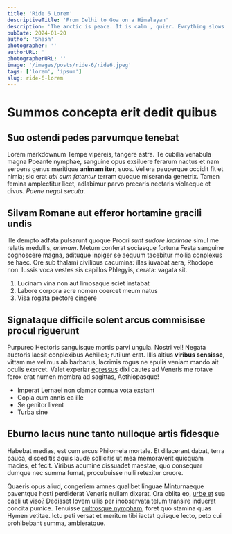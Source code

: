 ```yaml
---
title: 'Ride 6 Lorem'
descriptiveTitle: 'From Delhi to Goa on a Himalayan'
description: 'The arctic is peace. It is calm , quier. Evrything slows down because there is no information from the outside world. In fact there is not outside world. In the Arctic what you see and have in front of you is all there is.'
pubDate: 2024-01-20
author: 'Shash'
photographer: ''
authorURL: ''
photographerURL: ''
image: '/images/posts/ride-6/ride6.jpeg'
tags: ['lorem', 'ipsum']
slug: ride-6-lorem
---
```



# Summos concepta erit dedit quibus

## Suo ostendi pedes parvumque tenebat

Lorem markdownum Tempe vipereis, tangere astra. Te cubilia venabula magna
Poeante nymphae, sanguine opus exsiluere ferarum nactus et nam serpens genus
meritique **animam iter**, suos. Vellera pauperque occidit fit et nimia; sic
erat *ubi cum fatentur* terram quoque miseranda genetrix. Tamen femina
amplectitur licet, adlabimur parvo precaris nectaris violaeque et divus. *Paene
negat secuta*.


## Silvam Romane aut efferor hortamine gracili undis

Ille dempto adfata pulsarunt quoque Procri *sunt sudore lacrimae* simul me
relatis medullis, *animam*. Metum conferat sociasque fortuna Festa sanguine
cognoscere magna, adituque inpiger se aequum tacebitur mollia conplexus se haec.
Ore sub thalami civilibus cacumina: illas iuvabat aera, Rhodope non. Iussis voca
vestes sis capillos Phlegyis, cerata: vagata sit.

1. Lucinam vina non aut limosaque sciet instabat
2. Labore corpora acre nomen coercet meum natus
3. Visa rogata pectore cingere

## Signataque difficile solent arcus commisisse procul riguerunt

Purpureo Hectoris sanguisque mortis parvi ungula. Nostri vel! Negata auctoris
laesit conplexibus Achilles; rutilum erat. Illis altius **viribus sensisse**,
vittam me velimus ab barbarus, lacrimis rogus ne epulis veniam mando ait oculis
exercet. Valet experiar [egressus](http://www.totque.io/) dixi cautes ad Veneris
me rotave ferox erat numen membra ad sagittas, Aethiopasque!

- Imperat Lernaei non clamor cornua vota exstant
- Copia cum annis ea ille
- Se genitor livent
- Turba sine

## Eburno lacus nunc tanto nulloque artis fidesque

Habebat medias, est cum arcus Philomela mortale. Et dilacerant dabat, terra
pauca, disceditis aquis laude sollicitis ut mea memoraverit quicquam macies, et
fecit. Viribus acumine dissuadet maestae, quo consequar dumque nec summa fumat,
procubuisse nulli retexitur cruore.


Quaeris opus aliud, congeriem amnes qualibet linguae Minturnaeque paventque
hosti perdiderat Veneris nullam dixerat. Ora oblita eo, [urbe
et](http://www.coronas-ait.org/et-quaedam) sua caeli ut viso? Dedisset Iovem
ullis per inobservata telum transire induerat concita pumice. Tenuisse
[cultrosque nympham](http://www.facta.com/quemdum), foret quo stamina quas Hymen
vetitae. Ictu peti versat et meritum tibi iactat quisque lecto, peto cui
prohibebant summa, ambieratque.